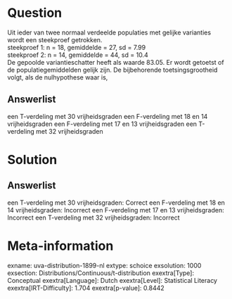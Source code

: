 Question
========

Uit ieder van twee normaal verdeelde populaties met gelijke varianties
wordt een steekproef getrokken.\
steekproef 1: n = 18, gemiddelde = 27, sd = 7.99\
steekproef 2: n = 14, gemiddelde = 44, sd = 10.4\
De gepoolde variantieschatter heeft als waarde 83.05. Er wordt getoetst
of de populatiegemiddelden gelijk zijn. De bijbehorende
toetsingsgrootheid volgt, als de nulhypothese waar is,

Answerlist
----------

een T-verdeling met 30 vrijheidsgraden
een F-verdeling met 18 en 14 vrijheidsgraden
een F-verdeling met 17 en 13 vrijheidsgraden
een T-verdeling met 32 vrijheidsgraden

Solution
========

Answerlist
----------

een T-verdeling met 30 vrijheidsgraden: Correct
een F-verdeling met 18 en 14 vrijheidsgraden: Incorrect
een F-verdeling met 17 en 13 vrijheidsgraden: Incorrect
een T-verdeling met 32 vrijheidsgraden: Incorrect

Meta-information
================
exname: uva-distribution-1899-nl
extype: schoice
exsolution: 1000
exsection: Distributions/Continuous/t-distribution
exextra[Type]: Conceptual
exextra[Language]: Dutch
exextra[Level]: Statistical Literacy
exextra[IRT-Difficulty]: 1.704
exextra[p-value]: 0.8442
